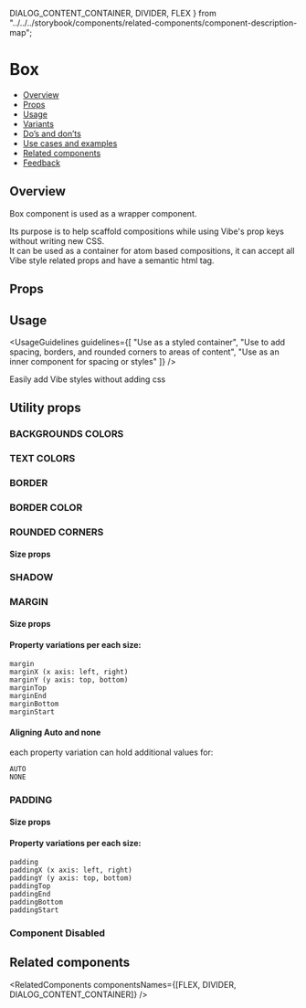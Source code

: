   DIALOG_CONTENT_CONTAINER,
  DIVIDER,
  FLEX
} from "../../../storybook/components/related-components/component-description-map";

<Meta of={BoxStories} />

# Box

- [Overview](#overview)
- [Props](#props)
- [Usage](#usage)
- [Variants](#variants)
- [Do’s and don’ts](#dos-and-donts)
- [Use cases and examples](#use-cases-and-examples)
- [Related components](#related-components)
- [Feedback](#feedback)

## Overview

Box component is used as a wrapper component.

Its purpose is to help scaffold compositions while using Vibe's prop keys without writing new CSS. <br />It can be used as a container for
atom based compositions, it can accept all Vibe style related props and have a semantic html tag.

<Canvas>
  <Story of={BoxStories.Overview} />
</Canvas>

## Props

<ArgsTable story="Overview" />

## Usage

<UsageGuidelines
  guidelines={[
    "Use as a styled container",
    "Use to add spacing, borders, and rounded corners to areas of content",
    "Use as an inner component for spacing or styles"
  ]}
/>

<Tip title="Benefits of the Box component">Easily add Vibe styles without adding css</Tip>

## Utility props

### BACKGROUNDS COLORS

<Canvas>
  <Story of={BoxStories.BackgroundColors} />
</Canvas>

### TEXT COLORS

<Canvas>
  <Story of={BoxStories.TextColors} />
</Canvas>

### BORDER

<Canvas>
  <Story of={BoxStories.Border} />
</Canvas>

### BORDER COLOR

<Canvas>
  <Story of={BoxStories.BorderColor} />
</Canvas>

### ROUNDED CORNERS

#### Size props

<Canvas>
  <Story of={BoxStories.RoundCorners} />
</Canvas>

### SHADOW

<Canvas>
  <Story of={BoxStories.Shadow} />
</Canvas>

### MARGIN

#### Size props

<Canvas>
  <Story of={BoxStories.Margin} />
</Canvas>

#### Property variations per each size:

```
margin
marginX (x axis: left, right)
marginY (y axis: top, bottom)
marginTop
marginEnd
marginBottom
marginStart
```

#### Aligning Auto and none

each property variation can hold additional values for:

```
AUTO
NONE
```

### PADDING

#### Size props

<Canvas>
  <Story of={BoxStories.Padding} />
</Canvas>

#### Property variations per each size:

```
padding
paddingX (x axis: left, right)
paddingY (y axis: top, bottom)
paddingTop
paddingEnd
paddingBottom
paddingStart
```

### Component Disabled

<Canvas>
  <Story of={BoxStories.Disabled} />
</Canvas>

## Related components

<RelatedComponents componentsNames={[FLEX, DIVIDER, DIALOG_CONTENT_CONTAINER]} />
